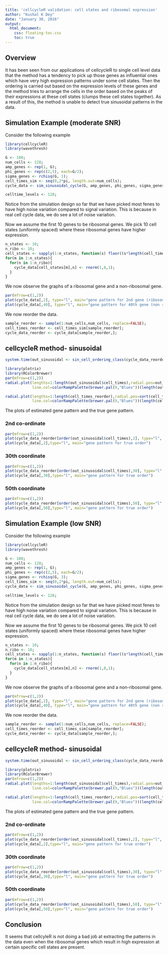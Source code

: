 ```yaml
---
title: 'cellcycleR validation: cell states and ribosomal expression'
author: "Kushal K Dey"
date: "January 30, 2016"
output: 
  html_document:
    css: floating-toc.css
    toc: true
---
```


## Overview

It has been seen from our applications of cellcycleR to single cell level data that the method has a tendency to pick up those genes as influential ones which have very high expression patterns under some cell states. Then the ordering is carried out based on the expression levels of these genes and the method tries to arrange the cells in the order based on the peaks of their expressions at these cell states (clumps these cell states together). As a result of this, the method is unable to detect true sinusoidal patterns in the data.

## Simulation Example (moderate SNR)

Consider the following example

```r

library(cellcycleR)
library(wavethresh)

G <- 100;
num_cells <- 128;
amp_genes <- rep(1, G);
phi_genes <- rep(c(2,5), each=G/2);
sigma_genes <- rchisq(G, 1);
cell_times_sim <- seq(0,2*pi, length.out=num_cells);
cycle_data <- sim_sinusoidal_cycle(G, amp_genes, phi_genes, sigma_genes, cell_times_sim);

celltime_levels <- 128;

```

Notice from the simulation design so far that we have picked most fenes to have high noise variation compared to signal variation. This is because in real cell cycle data, we do see a lot of noise variation.

Now we assume the first $10$ genes to be ribosomal genes. We pick 10 cell states (uniformly spaced) where these ribosomal genes have higher expression.

```r
n_states <- 10;
n_ribo <- 10;
cell_states <- sapply(1:n_states, function(s) floor((s*length(cell_times_sim))/n_states));
for(m in 1:n_states){
  for(n in 1:n_ribo){
    cycle_data[cell_states[m],n] <- rnorm(1,8,1);
  }
}

```

We now observe the graphs of a ribosomal gene and a non-ribosomal gene.

```r
par(mfrow=c(1,2))
plot(cycle_data[,2], type="l", main="gene pattern for 2nd gene (ribosomal)")
plot(cycle_data[,40], type="l", main="gene pattern for 40th gene (non ribosomal)")
```

We now reorder the data.

```r
sample_reorder <- sample(1:num_cells,num_cells, replace=FALSE);
cell_times_reorder <- cell_times_sim[sample_reorder];
cycle_data_reorder <- cycle_data[sample_reorder,];
```

## cellcycleR method- sinusoidal 

```r
system.time(out_sinusoidal <- sin_cell_ordering_class(cycle_data_reorder, celltime_levels = celltime_levels, num_iter=500))
```

```r
library(plotrix)
library(RColorBrewer)
par(mfrow=c(1,2))
radial.plot(lengths=1:length(out_sinusoidal$cell_times),radial.pos=out_sinusoidal$cell_times[order(cell_times_reorder)],
            line.col=colorRampPalette(brewer.pal(9,"Blues"))(length(out_sinusoidal$cell_times)), lwd=2)

radial.plot(lengths=1:length(cell_times_reorder),radial.pos=sort(cell_times_reorder),
            line.col=colorRampPalette(brewer.pal(9,"Blues"))(length(cell_times_reorder)), lwd=2)
```

The plots of estimated gene pattern and the true gene pattern.

### 2nd co-ordinate

```r
par(mfrow=c(1,2))
plot(cycle_data_reorder[order(out_sinusoidal$cell_times),2], type="l", main="gene pattern for estd order")
plot(cycle_data[,2],type="l", main="gene pattern for true order")
```


### 30th coordinate

```r
par(mfrow=c(1,2))
plot(cycle_data_reorder[order(out_sinusoidal$cell_times),30], type="l", main="gene pattern for estd order")
plot(cycle_data[,30],type="l", main="gene pattern for true order")
```

### 50th coordinate

```r
par(mfrow=c(1,2))
plot(cycle_data_reorder[order(out_sinusoidal$cell_times),50], type="l", main="gene pattern for estd order")
plot(cycle_data[,50],type="l", main="gene pattern for true order")
```


## Simulation Example (low SNR)

Consider the following example

```r

library(cellcycleR)
library(wavethresh)

G <- 100;
num_cells <- 128;
amp_genes <- rep(1, G);
phi_genes <- rep(c(2,5), each=G/2);
sigma_genes <- rchisq(G, 3);
cell_times_sim <- seq(0,2*pi, length.out=num_cells);
cycle_data <- sim_sinusoidal_cycle(G, amp_genes, phi_genes, sigma_genes, cell_times_sim);

celltime_levels <- 128;

```

Notice from the simulation design so far that we have picked most fenes to have high noise variation compared to signal variation. This is because in real cell cycle data, we do see a lot of noise variation.

Now we assume the first $10$ genes to be ribosomal genes. We pick 10 cell states (uniformly spaced) where these ribosomal genes have higher expression.

```r
n_states <- 10;
n_ribo <- 10;
cell_states <- sapply(1:n_states, function(s) floor((s*length(cell_times_sim))/n_states));
for(m in 1:n_states){
  for(n in 1:n_ribo){
    cycle_data[cell_states[m],n] <- rnorm(1,8,1);
  }
}

```

We now observe the graphs of a ribosomal gene and a non-ribosomal gene.

```r
par(mfrow=c(1,2))
plot(cycle_data[,2], type="l", main="gene pattern for 2nd gene (ribosomal)")
plot(cycle_data[,40], type="l", main="gene pattern for 40th gene (non ribosomal)")
```

We now reorder the data.

```r
sample_reorder <- sample(1:num_cells,num_cells, replace=FALSE);
cell_times_reorder <- cell_times_sim[sample_reorder];
cycle_data_reorder <- cycle_data[sample_reorder,];
```

## cellcycleR method- sinusoidal 

```r
system.time(out_sinusoidal <- sin_cell_ordering_class(cycle_data_reorder, celltime_levels = celltime_levels, num_iter=500))
```

```r
library(plotrix)
library(RColorBrewer)
par(mfrow=c(1,2))
radial.plot(lengths=1:length(out_sinusoidal$cell_times),radial.pos=out_sinusoidal$cell_times[order(cell_times_reorder)],
            line.col=colorRampPalette(brewer.pal(9,"Blues"))(length(out_sinusoidal$cell_times)), lwd=2)

radial.plot(lengths=1:length(cell_times_reorder),radial.pos=sort(cell_times_reorder),
            line.col=colorRampPalette(brewer.pal(9,"Blues"))(length(cell_times_reorder)), lwd=2)
```

The plots of estimated gene pattern and the true gene pattern.

### 2nd co-ordinate

```r
par(mfrow=c(1,2))
plot(cycle_data_reorder[order(out_sinusoidal$cell_times),2], type="l", main="gene pattern for estd order")
plot(cycle_data[,2],type="l", main="gene pattern for true order")
```


### 30th coordinate

```r
par(mfrow=c(1,2))
plot(cycle_data_reorder[order(out_sinusoidal$cell_times),30], type="l", main="gene pattern for estd order")
plot(cycle_data[,30],type="l", main="gene pattern for true order")
```

### 50th coordinate

```r
par(mfrow=c(1,2))
plot(cycle_data_reorder[order(out_sinusoidal$cell_times),50], type="l", main="gene pattern for estd order")
plot(cycle_data[,50],type="l", main="gene pattern for true order")
```


## Conclusion

It seems that cellcyleR is not doing a bad job at extracting the patterns in the data even when the ribosomal genes which result in high expression at certain specific cell states are present.

